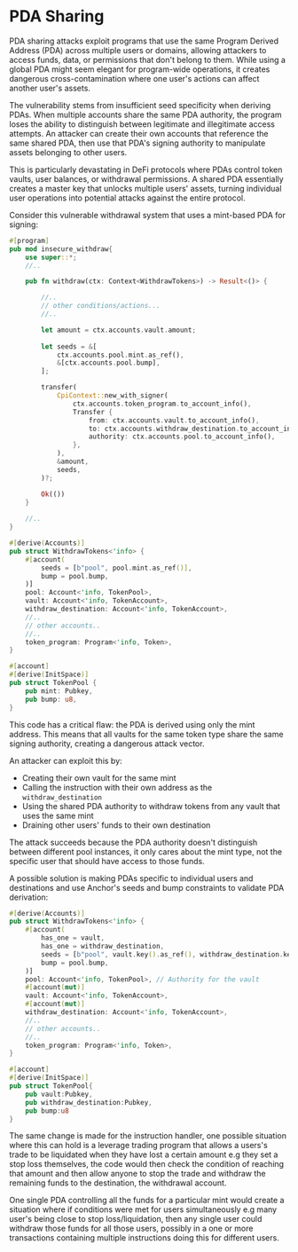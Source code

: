 
# PDA Sharing

PDA sharing attacks exploit programs that use the same Program Derived Address (PDA) across multiple users or domains, allowing attackers to access funds, data, or permissions that don't belong to them. While using a global PDA might seem elegant for program-wide operations, it creates dangerous cross-contamination where one user's actions can affect another user's assets.

The vulnerability stems from insufficient seed specificity when deriving PDAs. When multiple accounts share the same PDA authority, the program loses the ability to distinguish between legitimate and illegitimate access attempts. An attacker can create their own accounts that reference the same shared PDA, then use that PDA's signing authority to manipulate assets belonging to other users.

This is particularly devastating in DeFi protocols where PDAs control token vaults, user balances, or withdrawal permissions. A shared PDA essentially creates a master key that unlocks multiple users' assets, turning individual user operations into potential attacks against the entire protocol.

<ArticleSection name="Anchor" id="anchor" level="h2" />

Consider this vulnerable withdrawal system that uses a mint-based PDA for signing:

```rust
#[program]
pub mod insecure_withdraw{
    use super::*;
    //..

    pub fn withdraw(ctx: Context<WithdrawTokens>) -> Result<()> {

        //..
        // other conditions/actions...
        //..

        let amount = ctx.accounts.vault.amount;
        
        let seeds = &[
            ctx.accounts.pool.mint.as_ref(),
            &[ctx.accounts.pool.bump],
        ];

        transfer(
            CpiContext::new_with_signer(
                ctx.accounts.token_program.to_account_info(),
                Transfer {
                    from: ctx.accounts.vault.to_account_info(),
                    to: ctx.accounts.withdraw_destination.to_account_info(),
                    authority: ctx.accounts.pool.to_account_info(),
                },
            ),
            &amount,
            seeds,
        )?;

        Ok(())
    }
        
    //..
}

#[derive(Accounts)]
pub struct WithdrawTokens<'info> {
    #[account(
        seeds = [b"pool", pool.mint.as_ref()],
        bump = pool.bump,                                        
    )]
    pool: Account<'info, TokenPool>,
    vault: Account<'info, TokenAccount>,
    withdraw_destination: Account<'info, TokenAccount>,
    //..
    // other accounts..
    //..
    token_program: Program<'info, Token>,
}

#[account]
#[derive(InitSpace)]
pub struct TokenPool {
    pub mint: Pubkey,
    pub bump: u8,
}
```

This code has a critical flaw: the PDA is derived using only the mint address. This means that all vaults for the same token type share the same signing authority, creating a dangerous attack vector.

An attacker can exploit this by:
- Creating their own vault for the same mint
- Calling the instruction with their own address as the `withdraw_destination`
- Using the shared PDA authority to withdraw tokens from any vault that uses the same mint
- Draining other users' funds to their own destination

The attack succeeds because the PDA authority doesn't distinguish between different pool instances, it only cares about the mint type, not the specific user that should have access to those funds.

A possible solution is making PDAs specific to individual users and destinations and use Anchor's seeds and bump constraints to validate PDA derivation:

```rust
#[derive(Accounts)]
pub struct WithdrawTokens<'info> {
    #[account(
        has_one = vault,
        has_one = withdraw_destination,
        seeds = [b"pool", vault.key().as_ref(), withdraw_destination.key().as_ref()],
        bump = pool.bump,                                        
    )]
    pool: Account<'info, TokenPool>, // Authority for the vault
    #[account(mut)]
    vault: Account<'info, TokenAccount>,
    #[account(mut)]
    withdraw_destination: Account<'info, TokenAccount>,
    //..
    // other accounts..
    //..
    token_program: Program<'info, Token>,
}

#[account]
#[derive(InitSpace)]
pub struct TokenPool{
    pub vault:Pubkey,
    pub withdraw_destination:Pubkey,
    pub bump:u8
}
```

The same change is made for the instruction handler, one possible situation where this can hold is a leverage trading program that allows a users's trade to be liquidated when they have lost a certain amount e.g they set a stop loss themselves, the code would then check the condition of reaching that amount and then allow anyone to stop the trade and withdraw the remaining funds to the destination, the withdrawal account.

One single PDA controlling all the funds for a particular mint would create a situation where if conditions were met for users simultaneously e.g many user's being close to stop loss/liquidation, then any single user could withdraw those funds for all those users, possibly in a one or more transactions containing multiple instructions doing this for different users.
